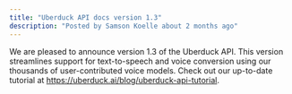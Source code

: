 ```yaml
---
title: "Uberduck API docs version 1.3"
description: "Posted by Samson Koelle about 2 months ago"
---
```


We are pleased to announce version 1.3 of the Uberduck API. This version streamlines support for text-to-speech and voice conversion using our thousands of user-contributed voice models. Check out our up-to-date tutorial at https://uberduck.ai/blog/uberduck-api-tutorial.